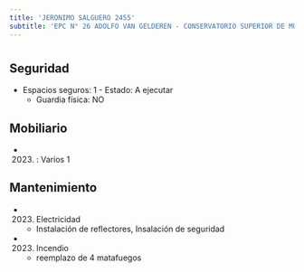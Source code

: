 ```yaml
---
title: 'JERONIMO SALGUERO 2455'
subtitle: 'EPC N° 26 ADOLFO VAN GELDEREN - CONSERVATORIO SUPERIOR DE MÚSICA MANUEL DE FALLA - ANEXO 2 - JIC N° 09/01°'
---
```


#


## Seguridad

*  Espacios seguros: 1 - Estado: A ejecutar 
    + Guardia física: NO





## Mobiliario

*  (2023) : Varios 1 





## Mantenimiento

*  (2023) Electricidad 
    + Instalación de reflectores, Insalación de seguridad

*  (2023) Incendio 
    + reemplazo de  4 matafuegos




